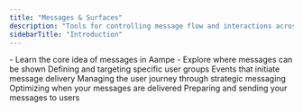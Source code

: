 ```yaml
---
title: "Messages & Surfaces"
description: "Tools for controlling message flow and interactions across different surfaces"
sidebarTitle: "Introduction"
---
```


<CardGroup cols={2}>
  <Card title="What is a message?" href="/knowledge-hub/messages_and_surfaces/messages" cta="See Details">
    - Learn the core idea of messages in Aampe
  </Card>
  <Card title="What is a surface?" href="/knowledge-hub/messages_and_surfaces/surfaces" cta="See Details">
    - Explore where messages can be shown
  </Card>
  <Card title="Audiences" href="/knowledge-hub/messages_and_surfaces/audiences" cta="See Details">
    Defining and targeting specific user groups
  </Card>
  <Card title="Triggers" href="/knowledge-hub/messages_and_surfaces/triggers" cta="See Details">
    Events that initiate message delivery
  </Card>
  <Card title="Funnel" href="/knowledge-hub/messages_and_surfaces/funnel" cta="See Details">
    Managing the user journey through strategic messaging
  </Card>
  <Card title="Scheduling" href="/knowledge-hub/messages_and_surfaces/scheduling" cta="See Details">
    Optimizing when your messages are delivered
  </Card>
  <Card title="Launch your message" href="/knowledge-hub/messages_and_surfaces/launch_your_message" cta="See Details">
    Preparing and sending your messages to users
  </Card>
</CardGroup>